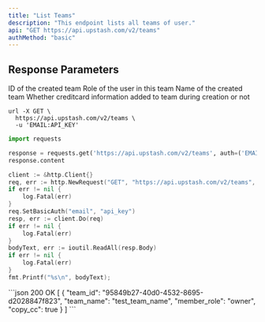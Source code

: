 ```yaml
---
title: "List Teams"
description: "This endpoint lists all teams of user."
api: "GET https://api.upstash.com/v2/teams"
authMethod: "basic"
---
```




## Response Parameters

<ResponseField name="team_id" type="string">
	ID of the created team
</ResponseField>
<ResponseField name="member_role" type="string">
Role of the user in this team
</ResponseField>
<ResponseField name="team_name" type="string">
Name of the created team
</ResponseField>
<ResponseField name="copy_cc" type="boolean">
Whether creditcard information added to team during creation or not
</ResponseField>

<RequestExample>

```shell curl
url -X GET \
  https://api.upstash.com/v2/teams \
  -u 'EMAIL:API_KEY'
```

```python Python
import requests

response = requests.get('https://api.upstash.com/v2/teams', auth=('EMAIL', 'API_KEY'))
response.content
```

```go Go
client := &http.Client{}
req, err := http.NewRequest("GET", "https://api.upstash.com/v2/teams", nil)
if err != nil {
    log.Fatal(err)
}
req.SetBasicAuth("email", "api_key")
resp, err := client.Do(req)
if err != nil {
    log.Fatal(err)
}
bodyText, err := ioutil.ReadAll(resp.Body)
if err != nil {
    log.Fatal(err)
}
fmt.Printf("%s\n", bodyText);
```

</RequestExample>

<ResponseExample>
```json 200 OK
[
    {
        "team_id": "95849b27-40d0-4532-8695-d2028847f823",
        "team_name": "test_team_name",
        "member_role": "owner",
        "copy_cc": true
    }
]
```
</ResponseExample>
